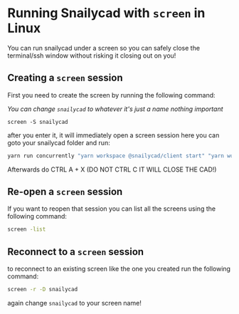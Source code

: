 # Running Snailycad with `screen` in Linux

You can run snailycad under a screen so you can safely close the terminal/ssh window without risking it closing out on you!

## Creating a `screen` session

First you need to create the screen by running the following command:

_You can change `snailycad` to whatever it's just a name nothing important_

```
screen -S snailycad
```

after you enter it, it will immediately open a screen session here you can goto your snailycad folder and run:

```bash
yarn run concurrently "yarn workspace @snailycad/client start" "yarn workspace @snailycad/api generate && yarn workspace @snailycad/api start"
```

Afterwards do CTRL A + X (DO NOT CTRL C IT WILL CLOSE THE CAD!)

## Re-open a `screen` session

If you want to reopen that session you can list all the screens using the following command:

```bash
screen -list
```

## Reconnect to a `screen` session

to reconnect to an existing screen like the one you created run the following command:

```bash
screen -r -D snailycad
```

again change `snailycad` to your screen name!
